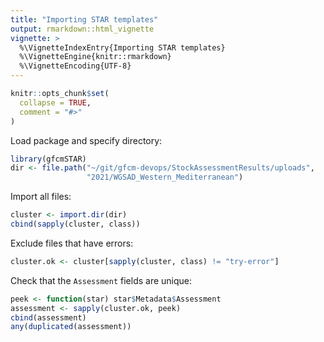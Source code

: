 ```yaml
---
title: "Importing STAR templates"
output: rmarkdown::html_vignette
vignette: >
  %\VignetteIndexEntry{Importing STAR templates}
  %\VignetteEngine{knitr::rmarkdown}
  %\VignetteEncoding{UTF-8}
---
```


```r
knitr::opts_chunk$set(
  collapse = TRUE,
  comment = "#>"
)
```

Load package and specify directory:

```r
library(gfcmSTAR)
dir <- file.path("~/git/gfcm-devops/StockAssessmentResults/uploads",
                 "2021/WGSAD_Western_Mediterranean")
```

Import all files:

```r
cluster <- import.dir(dir)
cbind(sapply(cluster, class))
```

Exclude files that have errors:

```r
cluster.ok <- cluster[sapply(cluster, class) != "try-error"]
```

Check that the `Assessment` fields are unique:

```r
peek <- function(star) star$Metadata$Assessment
assessment <- sapply(cluster.ok, peek)
cbind(assessment)
any(duplicated(assessment))
```
